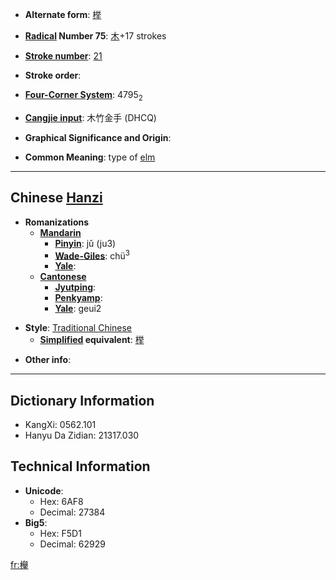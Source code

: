 {{see|欅}}<!-- seem to be variants of same char, [[zelkova]], which is related to [[elm]] -->
* '''Alternate form''': [[榉]]

* '''[[Wiktionary:Chinese radical index| Radical]] Number 75''': [[Wiktionary:Chinese radical index 木|木]]+17 strokes

* '''[[Wiktionary:Chinese total strokes index|Stroke number]]''': [[Wiktionary:Chinese total strokes index 21|21]]

* '''Stroke order''': 

* '''[[Wiktionary:Chinese four corner index|Four-Corner System]]''': 4795<sub>2</sub>

* '''[[Wiktionary:Chinese Cangjie index|Cangjie input]]''': 木竹金手 (DHCQ)

* '''Graphical Significance and Origin''': 

* '''Common Meaning''': type of [[elm]]

----

== Chinese [[Hanzi]] ==

* '''Romanizations'''
** '''[[Mandarin]]'''
*** '''[[Pinyin]]''': jǔ (ju3)
*** '''[[Wade-Giles]]''': chü<sup>3</sup>
*** '''[[Yale]]''': 
** '''[[Cantonese]]'''
*** '''[[Jyutping]]''':
*** '''[[Penkyamp]]''': 
*** '''[[Yale]]''': geui2

* '''Style''': [[Traditional Chinese]] 
** '''[[Simplified Chinese|Simplified]] equivalent''': [[榉]]

* '''Other info''': 

----

== Dictionary Information ==

* KangXi: 0562.101
* Hanyu Da Zidian: 21317.030

== Technical Information ==

* '''Unicode''':
** Hex: 6AF8
** Decimal: 27384
* '''Big5''':
** Hex: F5D1
** Decimal: 62929

[[fr:櫸]]